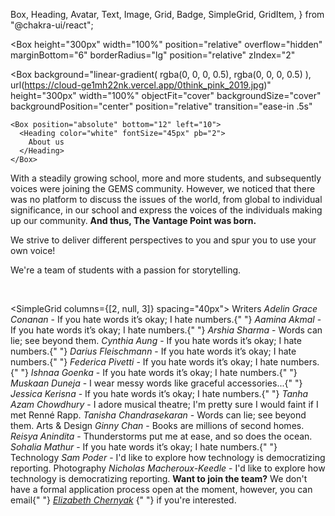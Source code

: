   Box,
  Heading,
  Avatar,
  Text,
  Image,
  Grid,
  Badge,
  SimpleGrid,
  GridItem,
} from "@chakra-ui/react";

<title>Vantage Point</title>
<meta property="og:title" content={'About - Vantage Point'} />
<meta name="twitter:title" content={'About - Vantage Point'} />
<meta name="og:url" content={"https://vantage-point.vercel.app"} />
<meta property="og:type" content="website" />
<meta property="og:site_name" content={'Vantage Point'} />
<meta name="description" content={'Vantage Point strives to deliver different perspectives to you and spur you to use your own voice.'} />
<meta property="og:description" content={'Vantage Point strives to deliver different perspectives to you and spur you to use your own voice.'} />
<meta name="twitter:description" content={'Vantage Point strives to deliver different perspectives to you and spur you to use your own voice.'} />
<meta property="og:image" content={"https://cloud-ge1mh22nk.vercel.app/0think_pink_2019.jpg"} />
<meta name="twitter:card" content="summary_large_image" />
<meta name="twitter:image" content={"https://cloud-ge1mh22nk.vercel.app/0think_pink_2019.jpg"} />

<Box
  height="300px"
  width="100%"
  position="relative"
  overflow="hidden"
  marginBottom="6"
  borderRadius="lg"
  position="relative"
  zIndex="2"
>
  <Box
    background="linear-gradient( rgba(0, 0, 0, 0.5), rgba(0, 0, 0, 0.5) ), url(https://cloud-ge1mh22nk.vercel.app/0think_pink_2019.jpg)"
    height="300px"
    width="100%"
    objectFit="cover"
    backgroundSize="cover"
    backgroundPosition="center"
    position="relative"
    transition="ease-in .5s"
  >
    <Box position="absolute" bottom="12" left="10">
      <Heading color="white" fontSize="45px" pb="2">
        About us
      </Heading>
    </Box>
  </Box>
</Box>

With a steadily growing school, more and more students,
and subsequently voices were joining the GEMS community.
However, we noticed that there was no platform to discuss
the issues of the world, from global to individual
significance, in our school and express the voices
of the individuals making up our community.
**And thus, The Vantage Point was born.**

We strive to deliver different perspectives to you and spur you to use your own voice!

We're a team of students with a passion for storytelling.

<br />

<SimpleGrid columns={[2, null, 3]} spacing="40px">
  <Box>
    <Heading fontSize="18px">Writers</Heading>
    <Text>
      <i>Adelin Grace Conanan</i> - If you hate words it’s okay; I hate
      numbers.{" "}
    </Text>
    <Text>
      <i>Aamina Akmal</i> - If you hate words it’s okay; I hate numbers.{" "}
    </Text>
    <Text>
      <i>Arshia Sharma</i> - Words can lie; see beyond them.
    </Text>
    <Text>
      <i>Cynthia Aung</i> - If you hate words it’s okay; I hate numbers.{" "}
    </Text>
    <Text>
      <i>Darius Fleischmann</i> - If you hate words it’s okay; I hate
      numbers.{" "}
    </Text>
    <Text>
      <i>Federica Pivetti</i> - If you hate words it’s okay; I hate
      numbers.{" "}
    </Text>
    <Text>
      <i>Ishnaa Goenka</i> - If you hate words it’s okay; I hate numbers.{" "}
    </Text>
  </Box>
  <Box>
    <Text mt="0px!important">
      <i>Muskaan Duneja</i> - I wear messy words like graceful
      accessories...{" "}
    </Text>
    <Text>
      <i>Jessica Kerisna</i> - If you hate words it’s okay; I hate numbers.{" "}
    </Text>
    <Text>
      <i>Tanha Azam Chowdhury</i> - I adore musical theatre; I'm pretty sure I
      would faint if I met Renné Rapp.
    </Text>
    <Text>
      <i>Tanisha Chandrasekaran</i> - Words can lie; see beyond them.
    </Text>
    <Heading fontSize="18px">Arts & Design</Heading>
    <Text>
      <i>Ginny Chan</i> - Books are millions of second homes.
    </Text>
    <Text>
      <i>Reisya Anindita</i> - Thunderstorms put me at ease, and so does the
      ocean.
    </Text>
    <Text>
      <i>Sohalia Mathur</i> - If you hate words it’s okay; I hate numbers.{" "}
    </Text>
  </Box>
  <Box>
    <Heading fontSize="18px">Technology</Heading>
    <Text>
      <i>Sam Poder</i> - I'd like to explore how technology is democratizing
      reporting.
    </Text>
    <Heading fontSize="18px">Photography</Heading>
    <Text>
      <i>Nicholas Macheroux-Keedle</i> - I'd like to explore how technology is
      democratizing reporting.
    </Text>
    <Box
      width="100%"
      objectFit="cover"
      marginBottom="6"
      borderRadius="lg"
      position="relative"
      borderColor="black"
      borderWidth="1px"
      p="5"
    >
      <strong>Want to join the team?</strong> We don't have a formal application
      process open at the moment, however, you can email{" "}
      <i>
        <a href="mailto:21elizabeth.c@gwa.edu.sg">Elizabeth Chernyak</a>
      </i>{" "}
      if you're interested.
    </Box>
  </Box>
</SimpleGrid>
